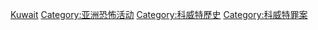 [[Category:各国恐怖活动|Kuwait]]
[[Category:亚洲恐怖活动|Category:亚洲恐怖活动]]
[[Category:科威特歷史|Category:科威特歷史]]
[[Category:科威特罪案|Category:科威特罪案]]
